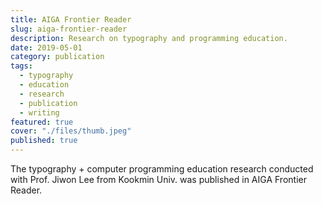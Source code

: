 ```yaml
---
title: AIGA Frontier Reader
slug: aiga-frontier-reader
description: Research on typography and programming education.
date: 2019-05-01
category: publication
tags:
  - typography
  - education
  - research
  - publication
  - writing
featured: true
cover: "./files/thumb.jpeg"
published: true
---
```




The typography + computer programming education research conducted with Prof. Jiwon Lee from Kookmin Univ. was published in AIGA Frontier Reader.

<GC start={1} end={13} bleed>
  <MediaGrid
    maxCols={2}
    media={[img1, img2, img3, img4]}
    alts={[
      "book cover",
      "book table of contents",
      "book spread",
      "book spread",
    ]}
  />
</GC>
